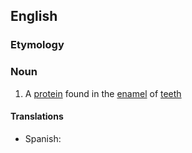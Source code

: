 ==English==

===Etymology===
{{confix|amelo|genin}}

===Noun===
{{wikipedia}}
{{en-noun|-|s}}

# {{context|biochemistry|lang=en}} A [[protein]] found in the [[enamel]] of [[tooth|teeth]]

====Translations====
{{trans-top|protein}}
* Spanish: {{t-|es|amelogenina|f}}
{{trans-mid}}
{{trans-bottom}}